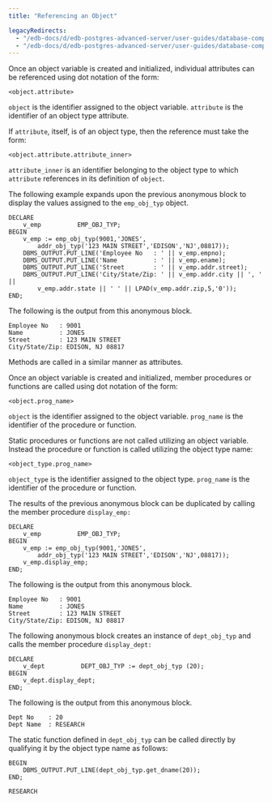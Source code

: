 ```yaml
---
title: "Referencing an Object"

legacyRedirects:
  - "/edb-docs/d/edb-postgres-advanced-server/user-guides/database-compatibility-stored-procedural-language-guide/13/referencing_an_object.html"
  - "/edb-docs/d/edb-postgres-advanced-server/user-guides/database-compatibility-stored-procedural-language-guide/latest/referencing_an_object.html"
---
```


<div id="referencing_an_object" class="registered_link"></div>

Once an object variable is created and initialized, individual attributes can be referenced using dot notation of the form:

```text
<object.attribute>
```

`object` is the identifier assigned to the object variable. `attribute` is the identifier of an object type attribute.

If `attribute`, itself, is of an object type, then the reference must take the form:

```text
<object.attribute.attribute_inner>
```

`attribute_inner` is an identifier belonging to the object type to which `attribute` references in its definition of `object`.

The following example expands upon the previous anonymous block to display the values assigned to the `emp_obj_typ` object.

```text
DECLARE
    v_emp          EMP_OBJ_TYP;
BEGIN
    v_emp := emp_obj_typ(9001,'JONES',
        addr_obj_typ('123 MAIN STREET','EDISON','NJ',08817));
    DBMS_OUTPUT.PUT_LINE('Employee No   : ' || v_emp.empno);
    DBMS_OUTPUT.PUT_LINE('Name          : ' || v_emp.ename);
    DBMS_OUTPUT.PUT_LINE('Street        : ' || v_emp.addr.street);
    DBMS_OUTPUT.PUT_LINE('City/State/Zip: ' || v_emp.addr.city || ', ' ||
        v_emp.addr.state || ' ' || LPAD(v_emp.addr.zip,5,'0'));
END;
```

The following is the output from this anonymous block.

```text
Employee No   : 9001
Name          : JONES
Street        : 123 MAIN STREET
City/State/Zip: EDISON, NJ 08817
```

Methods are called in a similar manner as attributes.

Once an object variable is created and initialized, member procedures or functions are called using dot notation of the form:

```text
<object.prog_name>
```

`object` is the identifier assigned to the object variable. `prog_name` is the identifier of the procedure or function.

Static procedures or functions are not called utilizing an object variable. Instead the procedure or function is called utilizing the object type name:

```text
<object_type.prog_name>
```

`object_type` is the identifier assigned to the object type. `prog_name` is the identifier of the procedure or function.

The results of the previous anonymous block can be duplicated by calling the member procedure `display_emp:`

```text
DECLARE
    v_emp          EMP_OBJ_TYP;
BEGIN
    v_emp := emp_obj_typ(9001,'JONES',
        addr_obj_typ('123 MAIN STREET','EDISON','NJ',08817));
    v_emp.display_emp;
END;
```

The following is the output from this anonymous block.

```text
Employee No   : 9001
Name          : JONES
Street        : 123 MAIN STREET
City/State/Zip: EDISON, NJ 08817
```

The following anonymous block creates an instance of `dept_obj_typ` and calls the member procedure `display_dept:`

```text
DECLARE
    v_dept          DEPT_OBJ_TYP := dept_obj_typ (20);
BEGIN
    v_dept.display_dept;
END;
```

The following is the output from this anonymous block.

```text
Dept No    : 20
Dept Name  : RESEARCH
```

The static function defined in `dept_obj_typ` can be called directly by qualifying it by the object type name as follows:

```text
BEGIN
    DBMS_OUTPUT.PUT_LINE(dept_obj_typ.get_dname(20));
END;

RESEARCH
```
